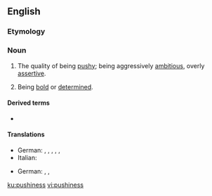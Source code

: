 ==English==

===Etymology===
{{suffix|en|pushy|ness}}

===Noun===
{{en-noun|-}}

# The quality of being [[pushy]]; being aggressively [[ambitious]], overly [[assertive]].
#: {{syn|en|pushingness|cockiness|forwardness}}
# Being [[bold]] or [[determined]]. 
#: {{syn|en|moxie|vigor}}

====Derived terms====
* {{l|en|unpushiness}}

====Translations====
{{trans-top|the quality of being pushy}}
* German: {{t|de|Aufdringlichkeit|f}}, {{t+|de|Penetranz|f}}, {{t|de|Strebertum|n}}, {{t|de|Agressivität|f}}, {{t+|de|Rücksichtslosigkeit|f}}, {{t|de|Ellenbogentechnik|f}}
* Italian: {{t|it|rampantismo|m}}
{{trans-mid}}
{{trans-bottom}}

{{trans-top|being bold or determined}}
* German: {{t|de|Tatkraft|f}}, {{t|de|Unternehmungsgeist|f}}, {{t|de|Strebertum|n}}
{{trans-mid}}
{{trans-bottom}}



[[ku:pushiness]]
[[vi:pushiness]]